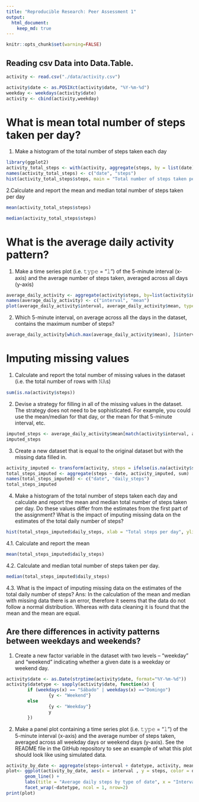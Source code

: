 ```yaml
---
title: "Reproducible Research: Peer Assessment 1"
output: 
  html_document:
    keep_md: true
---
```


```r
knitr::opts_chunk$set(warning=FALSE)
```

## Reading csv Data into Data.Table. 
```r
activity <- read.csv("./data/activity.csv")

activity$date <- as.POSIXct(activity$date, "%Y-%m-%d")
weekday <- weekdays(activity$date)
activity <- cbind(activity,weekday)

```

# What is mean total number of steps taken per day?

1. Make a histogram of the total number of steps taken each day

```r
library(ggplot2)
activity_total_steps <- with(activity, aggregate(steps, by = list(date), FUN = sum, na.rm = TRUE))
names(activity_total_steps) <- c("date", "steps")
hist(activity_total_steps$steps, main = "Total number of steps taken per day", xlab = "Total steps taken per day", ylim = c(0,20), breaks = seq(0,25000, by=2500))
```

2.Calculate and report the mean and median total number of steps taken per day 

```r
mean(activity_total_steps$steps)
```

```r
median(activity_total_steps$steps)
```


# What is the average daily activity pattern?

1. Make a time series plot (i.e. 𝚝𝚢𝚙𝚎 = "𝚕") of the 5-minute interval (x-axis) and the average number of steps taken, averaged across all days (y-axis)

```r
average_daily_activity <- aggregate(activity$steps, by=list(activity$interval), FUN=mean, na.rm=TRUE)
names(average_daily_activity) <- c("interval", "mean")
plot(average_daily_activity$interval, average_daily_activity$mean, type = "l", lwd = 2, xlab="Interval", ylab="Average number of steps", main="Average number of steps per intervals")
```

2. Which 5-minute interval, on average across all the days in the dataset, contains the maximum number of steps?

```r
average_daily_activity[which.max(average_daily_activity$mean), ]$interval
```


# Imputing missing values

1. Calculate and report the total number of missing values in the dataset (i.e. the total number of rows with 𝙽𝙰s)

```r
sum(is.na(activity$steps))
```

2. Devise a strategy for filling in all of the missing values in the dataset. The strategy does not need to be sophisticated. For example, you could use the mean/median for that day, or the mean for that 5-minute interval, etc.

```r
imputed_steps <- average_daily_activity$mean[match(activity$interval, average_daily_activity$interval)]
imputed_steps
```

3. Create a new dataset that is equal to the original dataset but with the missing data filled in.

```r
activity_imputed <- transform(activity, steps = ifelse(is.na(activity$steps), yes = imputed_steps, no = activity$steps))
total_steps_imputed <- aggregate(steps ~ date, activity_imputed, sum)
names(total_steps_imputed) <- c("date", "daily_steps")
total_steps_imputed
```

4. Make a histogram of the total number of steps taken each day and calculate and report the mean and median total number of steps taken per day. Do these values differ from the estimates from the first part of the assignment? What is the impact of imputing missing data on the estimates of the total daily number of steps?

```r
hist(total_steps_imputed$daily_steps, xlab = "Total steps per day", ylim = c(0,30), main = "Total number of steps taken each day", breaks = seq(0,25000,by=2500))
```

4.1. Calculate and report the mean
```r
mean(total_steps_imputed$daily_steps)
```
4.2. Calculate and median total number of steps taken per day.
```r
median(total_steps_imputed$daily_steps)
```
 
4.3. What is the impact of imputing missing data on the estimates of the total daily number of steps?
Ans: In the calculation of the mean and median with missing data there is an error, therefore it seems that the data do not follow a normal distribution. Whereas with data cleaning it is found that the mean and the mean are equal.



## Are there differences in activity patterns between weekdays and weekends?

1. Create a new factor variable in the dataset with two levels – “weekday” and “weekend” indicating whether a given date is a weekday or weekend day.

```r

activity$date <- as.Date(strptime(activity$date, format="%Y-%m-%d"))
activity$datetype <- sapply(activity$date, function(x) {
        if (weekdays(x) == "Sábado" | weekdays(x) =="Domingo") 
                {y <- "Weekend"} 
        else 
                {y <- "Weekday"}
                y
        })

```

2. Make a panel plot containing a time series plot (i.e. 𝚝𝚢𝚙𝚎 = "𝚕") of the 5-minute interval (x-axis) and the average number of steps taken, averaged across all weekday days or weekend days (y-axis). See the README file in the GitHub repository to see an example of what this plot should look like using simulated data.

```r
activity_by_date <- aggregate(steps~interval + datetype, activity, mean, na.rm = TRUE)
plot<- ggplot(activity_by_date, aes(x = interval , y = steps, color = datetype)) +
       geom_line() +
       labs(title = "Average daily steps by type of date", x = "Interval", y = "Average number of steps") +
       facet_wrap(~datetype, ncol = 1, nrow=2)
print(plot)
```
